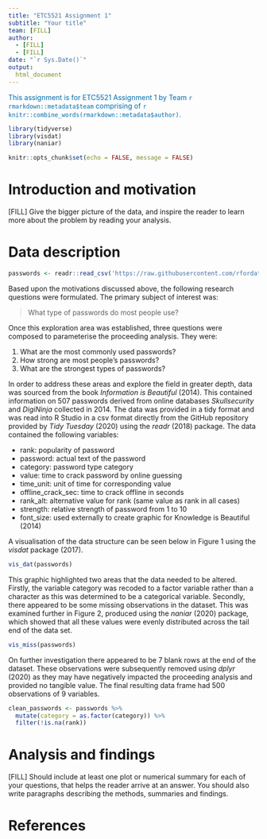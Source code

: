 ```yaml
---
title: "ETC5521 Assignment 1"
subtitle: "Your title"
team: [FILL]
author:
  - [FILL]
  - [FILL]
date: "`r Sys.Date()`"
output: 
  html_document
---
```


[This assignment is for ETC5521 Assignment 1 by Team `r rmarkdown::metadata$team` comprising of `r knitr::combine_words(rmarkdown::metadata$author)`.]{style="color:#006DAE;"}

```r
library(tidyverse)
library(visdat)
library(naniar)

knitr::opts_chunk$set(echo = FALSE, message = FALSE)
```


# Introduction and motivation

[FILL] Give the bigger picture of the data, and inspire the reader to learn more about the problem by reading your analysis. 

# Data description
```r
passwords <- readr::read_csv('https://raw.githubusercontent.com/rfordatascience/tidytuesday/master/data/2020/2020-01-14/passwords.csv')

```

Based upon the motivations discussed above, the following research questions were formulated. The primary subject of interest was:

> What type of passwords do most people use? 

Once this exploration area was established, three questions were composed to parameterise the proceeding analysis. They were:

1.	What are the most commonly used passwords?
2.	How strong are most people’s passwords?
3.	What are the strongest types of passwords?

In order to address these areas and explore the field in greater depth, data was sourced from the book *Information is Beautiful* (2014). This contained information on 507 passwords derived from online databases *Skullsecurity* and *DigiNinja* collected in 2014. The data was provided in a tidy format and was read into R Studio in a csv format directly from the GitHub repository provided by *Tidy Tuesday* (2020) using the *readr* (2018) package. The data contained the following variables:

- rank: popularity of password
- password: actual text of the password
- category: password type category
- value: time to crack password by online guessing
- time_unit: unit of time for corresponding value
- offline_crack_sec: time to crack offline in seconds
- rank_alt: alternative value for rank (same value as rank in all cases)
- strength: relative strength of password from 1 to 10
- font_size: used externally to create graphic for Knowledge is Beautiful (2014)

A visualisation of the data structure can be seen below in Figure 1 using the *visdat* package (2017).

```r
vis_dat(passwords)
```

This graphic highlighted two areas that the data needed to be altered. Firstly, the variable category was recoded to a factor variable rather than a character as this was determined to be a categorical variable. Secondly, there appeared to be some missing observations in the dataset. This was examined further in Figure 2, produced using the *naniar* (2020) package, which showed that all these values were evenly distributed across the tail end of the data set.
```r
vis_miss(passwords)
```


On further investigation there appeared to be 7 blank rows at the end of the dataset. These observations were subsequently removed using *dplyr* (2020) as they may have negatively impacted the proceeding analysis and provided no tangible value. The final resulting data frame had 500 observations of 9 variables.

```r
clean_passwords <- passwords %>%
  mutate(category = as.factor(category)) %>%
  filter(!is.na(rank))
```


# Analysis and findings

[FILL] Should include at least one plot or numerical summary for each of your questions, that helps the reader arrive at an answer. You should also write paragraphs describing the methods, summaries and findings. 

# References
